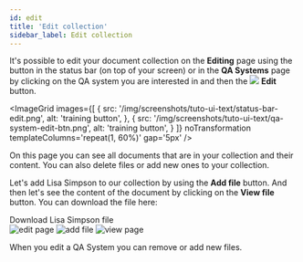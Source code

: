 ```yaml
---
id: edit
title: 'Edit collection'
sidebar_label: Edit collection
---
```



<p>
  It's possible to edit your document collection on the <b>Editing</b> page using the button in the status bar (on top of your screen) or in the <b>QA Systems</b> page by clicking on the QA system you are interested in and then the
  <span style={{ whiteSpace: 'nowrap'}}>
    <img src='/img/icons/edit.svg' style={{ width: '30px', padding: '0 5px', verticalAlign: 'middle' }}/>
    <b style={{ verticalAlign: 'middle', color: '#3d82b3', marginRight: '10px' }}>Edit</b>
  </span>
  button.
</p>

<ImageGrid
    images={[
        {
            src: '/img/screenshots/tuto-ui-text/status-bar-edit.png',
            alt: 'training button',
        }, {
            src: '/img/screenshots/tuto-ui-text/qa-system-edit-btn.png',
            alt: 'training button',
        }
    ]}
    noTransformation
    templateColumns='repeat(1, 60%)'
    gap='5px'
/>

On this page you can see all documents that are in your collection and their content. You can also delete files or add new ones to your collection.

Let's add Lisa Simpson to our collection by using the **Add file** button. And then let's see the content of the document by clicking on the **View file** button. You can download the file here:

<div style={{ display: 'flex', justifyContent: 'center', marginBottom: '20px' }}>
    <Link
        target='_blank'
        to='/Lisa_Simpson.pdf'
        download
        className="button button--primary button--lg"
    >
        Download Lisa Simpson file
    </Link>
</div>

<Tabs>
  <TabItem value="q1" label="Edit page" default>
    <Image src='/img/screenshots/tuto-ui-text/edit.png' alt='edit page'/>
  </TabItem>

  <TabItem value="q2" label="Add Lisa" default>
    <Image src='/img/screenshots/tuto-ui-text/edit-lisa.png' alt='add file'/>
  </TabItem>

  <TabItem value="q3" label="View document" default>
    <Image src='/img/screenshots/tuto-ui-text/edit-lisa-view-doc.png' alt='view page'/>
  </TabItem>
</Tabs>

When you edit a QA System you can remove or add new files.